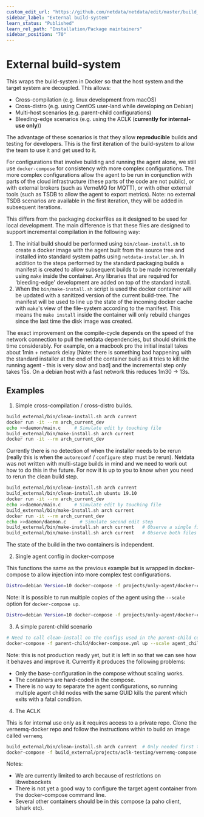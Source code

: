 ```yaml
---
custom_edit_url: "https://github.com/netdata/netdata/edit/master/build_external/README.md"
sidebar_label: "External build-system"
learn_status: "Published"
learn_rel_path: "Installation/Package maintainers"
sidebar_position: "70"
---
```



# External build-system

This wraps the build-system in Docker so that the host system and the target system are
decoupled. This allows:

-   Cross-compilation (e.g. linux development from macOS)
-   Cross-distro (e.g. using CentOS user-land while developing on Debian)
-   Multi-host scenarios (e.g. parent-child configurations)
-   Bleeding-edge scenarios (e.g. using the ACLK (**currently for internal-use only**))

The advantage of these scenarios is that they allow **reproducible** builds and testing
for developers. This is the first iteration of the build-system to allow the team to use
it and get used to it.

For configurations that involve building and running the agent alone, we still use
`docker-compose` for consistency with more complex configurations. The more complex
configurations allow the agent to be run in conjunction with parts of the cloud
infrastructure (these parts of the code are not public), or with external brokers
(such as VerneMQ for MQTT), or with other external tools (such as TSDB to allow the agent to
export metrics). Note: no external TSDB scenarios are available in the first iteration,
they will be added in subsequent iterations.

This differs from the packaging dockerfiles as it designed to be used for local development.
The main difference is that these files are designed to support incremental compilation in
the following way:

1. The initial build should be performed using `bin/clean-install.sh` to create a docker
   image with the agent built from the source tree and installed into standard system paths
   using `netdata-installer.sh`. In addition to the steps performed by the standard packaging
   builds a manifest is created to allow subsequent builds to be made incrementally using
   `make` inside the container. Any libraries that are required for 'bleeding-edge' development
   are added on top of the standard install.
2. When the `bin/make-install.sh` script is used the docker container will be updated with
   a sanitized version of the current build-tree. The manifest will be used to line up the
   state of the incoming docker cache with `make`'s view of the file-system according to the
   manifest. This means the `make install` inside the container will only rebuild changes
   since the last time the disk image was created.

The exact improvement on the compile-cycle depends on the speed of the network connection
to pull the netdata dependencies, but should shrink the time considerably. For example,
on a macbook pro the initial install takes about 1min + network delay [Note: there is
something bad happening with the standard installer at the end of the container build as
it tries to kill the running agent - this is very slow and bad] and the incremental
step only takes 15s. On a debian host with a fast network this reduces 1m30 -> 13s.

## Examples

1. Simple cross-compilation / cross-distro builds.

```bash
build_external/bin/clean-install.sh arch current
docker run -it --rm arch_current_dev
echo >>daemon/main.c     # Simulate edit by touching file
build_external/bin/make-install.sh arch current
docker run -it --rm arch_current_dev
```

Currently there is no detection of when the installer needs to be rerun (really this is
when the `autoreconf` / `configure` step must be rerun). Netdata was not written with
multi-stage builds in mind and we need to work out how to do this in the future. For now
it is up to you to know when you need to rerun the clean build step.

```bash
build_external/bin/clean-install.sh arch current
build_external/bin/clean-install.sh ubuntu 19.10
docker run -it --rm arch_current_dev
echo >>daemon/main.c     # Simulate edit by touching file
build_external/bin/make-install.sh arch current
docker run -it --rm arch_current_dev
echo >>daemon/daemon.c     # Simulate second edit step
build_external/bin/make-install.sh arch current   # Observe a single file is rebuilt
build_external/bin/make-install.sh arch current   # Observe both files are rebuilt
```

The state of the build in the two containers is independent.

2. Single agent config in docker-compose

This functions the same as the previous example but is wrapped in docker-compose to
allow injection into more complex test configurations.

```bash
Distro=debian Version=10 docker-compose -f projects/only-agent/docker-compose.yml up
```

Note: it is possible to run multiple copies of the agent using the `--scale` option for
`docker-compose up`.

```bash
Distro=debian Version=10 docker-compose -f projects/only-agent/docker-compose.yml up --scale agent=3
```

3. A simple parent-child scenario

```bash
# Need to call clean-install on the configs used in the parent-child containers
docker-compose -f parent-child/docker-compose.yml up --scale agent_child1=2
```

Note: this is not production ready yet, but it is left in so that we can see how it behaves
and improve it. Currently it produces the following problems:
  * Only the base-configuration in the compose without scaling works.
  * The containers are hard-coded in the compose.
  * There is no way to separate the agent configurations, so running multiple agent child nodes with the same GUID kills
    the parent which exits with a fatal condition.

4. The ACLK

This is for internal use only as it requires access to a private repo. Clone the vernemq-docker
repo and follow the instructions within to build an image called `vernemq`.

```bash
build_external/bin/clean-install.sh arch current  # Only needed first time
docker-compose -f build_external/projects/aclk-testing/vernemq-compose.yml -f build_external/projects/aclk-testing/agent-compose.yml up --build
```

Notes:
* We are currently limited to arch because of restrictions on libwebsockets
* There is not yet a good way to configure the target agent container from the docker-compose command line.
* Several other containers should be in this compose (a paho client, tshark etc).


